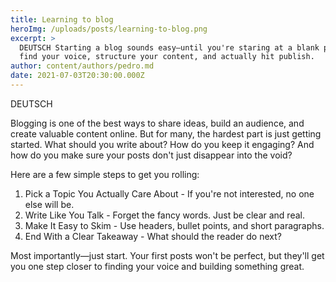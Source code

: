 ```yaml
---
title: Learning to blog
heroImg: /uploads/posts/learning-to-blog.png
excerpt: >
  DEUTSCH Starting a blog sounds easy—until you're staring at a blank page. Learn how to
  find your voice, structure your content, and actually hit publish.
author: content/authors/pedro.md
date: 2021-07-03T20:30:00.000Z
---
```


DEUTSCH

Blogging is one of the best ways to share ideas, build an audience, and create valuable content online. But for many, the hardest part is just getting started. What should you write about? How do you keep it engaging? And how do you make sure your posts don't just disappear into the void?

Here are a few simple steps to get you rolling:

1. Pick a Topic You Actually Care About - If you're not interested, no one else will be.
2. Write Like You Talk - Forget the fancy words. Just be clear and real.
3. Make It Easy to Skim - Use headers, bullet points, and short paragraphs.
4. End With a Clear Takeaway - What should the reader do next?

Most importantly—just start. Your first posts won't be perfect, but they'll get you one step closer to finding your voice and building something great.
